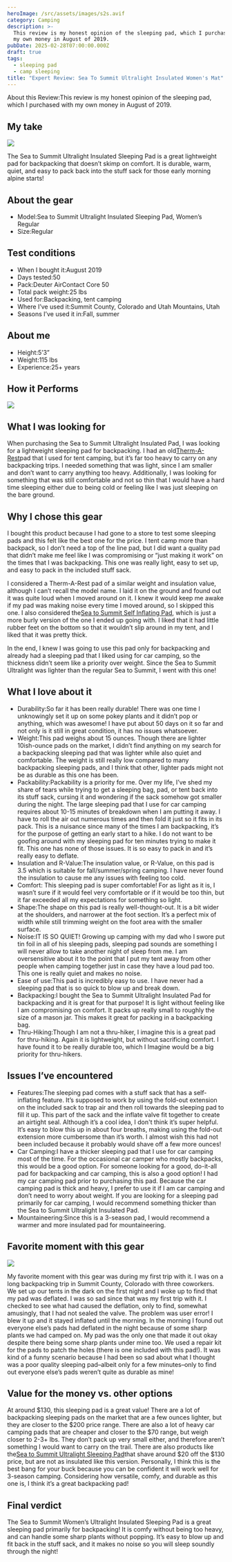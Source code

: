 ```yaml
---
heroImage: /src/assets/images/s2s.avif
category: Camping
description: >-
  This review is my honest opinion of the sleeping pad, which I purchased with
  my own money in August of 2019.
pubDate: 2025-02-28T07:00:00.000Z
draft: true
tags:
  - sleeping pad
  - camp sleeping
title: "Expert Review: Sea To Summit Ultralight Insulated Women's Mat"
---
```


About this Review\:This review is my honest opinion of the sleeping pad, which I purchased with my own money in August of 2019.

## My take

![](/uploads/s2s4.avif)

The Sea to Summit Ultralight Insulated Sleeping Pad is a great lightweight pad for backpacking that doesn’t skimp on comfort. It is durable, warm, quiet, and easy to pack back into the stuff sack for those early morning alpine starts!

## About the gear

- Model\:Sea to Summit Ultralight Insulated Sleeping Pad, Women’s Regular
- Size\:Regular

## Test conditions

- When I bought it\:August 2019
- Days tested:50
- Pack\:Deuter AirContact Core 50
- Total pack weight:25 lbs
- Used for\:Backpacking, tent camping
- Where I’ve used it\:Summit County, Colorado and Utah Mountains, Utah
- Seasons I’ve used it in\:Fall, summer

## About me

- Height:5’3”
- Weight:115 lbs
- Experience:25+ years

## How it Performs

![](</uploads/Screenshot 2025-02-28 at 11.21.02 AM.png>)

## What I was looking for

When purchasing the Sea to Summit Ultralight Insulated Pad, I was looking for a lightweight sleeping pad for backpacking. I had an old[Therm-A-Rest](https://www.curated.com/c/camping-sleeping/b/therm-a-rest?ref=journal)pad that I used for tent camping, but it’s far too heavy to carry on any backpacking trips. I needed something that was light, since I am smaller and don’t want to carry anything too heavy. Additionally, I was looking for something that was still comfortable and not so thin that I would have a hard time sleeping either due to being cold or feeling like I was just sleeping on the bare ground.

## Why I chose this gear

I bought this product because I had gone to a store to test some sleeping pads and this felt like the best one for the price. I tent camp more than backpack, so I don’t need a top of the line pad, but I did want a quality pad that didn’t make me feel like I was compromising or “just making it work” on the times that I was backpacking. This one was really light, easy to set up, and easy to pack in the included stuff sack.

I considered a Therm-A-Rest pad of a similar weight and insulation value, although I can’t recall the model name. I laid it on the ground and found out it was quite loud when I moved around on it. I knew it would keep me awake if my pad was making noise every time I moved around, so I skipped this one. I also considered the[Sea to Summit Self Inflating Pad](https://www.curated.com/products/4927004/sea-to-summit-comfort-plus-self-inflating-sleeping-pad?ref=journal), which is just a more burly version of the one I ended up going with. I liked that it had little rubber feet on the bottom so that it wouldn’t slip around in my tent, and I liked that it was pretty thick.

In the end, I knew I was going to use this pad only for backpacking and already had a sleeping pad that I liked using for car camping, so the thickness didn’t seem like a priority over weight. Since the Sea to Summit Ultralight was lighter than the regular Sea to Summit, I went with this one!

## What I love about it

- Durability\:So far it has been really durable! There was one time I unknowingly set it up on some pokey plants and it didn’t pop or anything, which was awesome! I have put about 50 days on it so far and not only is it still in great condition, it has no issues whatsoever.
- Weight\:This pad weighs about 15 ounces. Though there are lighter 10ish-ounce pads on the market, I didn’t find anything on my search for a backpacking sleeping pad that was lighter while also quiet and comfortable. The weight is still really low compared to many backpacking sleeping pads, and I think that other, lighter pads might not be as durable as this one has been.
- Packability\:Packability is a priority for me. Over my life, I’ve shed my share of tears while trying to get a sleeping bag, pad, or tent back into its stuff sack, cursing it and wondering if the sack somehow got smaller during the night. The large sleeping pad that I use for car camping requires about 10-15 minutes of breakdown when I am putting it away. I have to roll the air out numerous times and then fold it just so it fits in its pack. This is a nuisance since many of the times I am backpacking, it’s for the purpose of getting an early start to a hike. I do not want to be goofing around with my sleeping pad for ten minutes trying to make it fit. This one has none of those issues. It is so easy to pack in and it’s really easy to deflate.
- Insulation and R-Value\:The insulation value, or R-Value, on this pad is 3.5 which is suitable for fall/summer/spring camping. I have never found the insulation to cause me any issues with feeling too cold.
- Comfort: This sleeping pad is super comfortable! For as light as it is, I wasn’t sure if it would feel very comfortable or if it would be too thin, but it far exceeded all my expectations for something so light.
- Shape\:The shape on this pad is really well-thought-out. It is a bit wider at the shoulders, and narrower at the foot section. It’s a perfect mix of width while still trimming weight on the foot area with the smaller surface.
- Noise\:IT IS SO QUIET! Growing up camping with my dad who I swore put tin foil in all of his sleeping pads, sleeping pad sounds are something I will never allow to take another night of sleep from me. I am oversensitive about it to the point that I put my tent away from other people when camping together just in case they have a loud pad too. This one is really quiet and makes no noise.
- Ease of use\:This pad is incredibly easy to use. I have never had a sleeping pad that is so quick to blow up and break down.
- Backpacking\:I bought the Sea to Summit Ultralight Insulated Pad for backpacking and it is great for that purpose! It is light without feeling like I am compromising on comfort. It packs up really small to roughly the size of a mason jar. This makes it great for packing in a backpacking bag.
- Thru-Hiking\:Though I am not a thru-hiker, I imagine this is a great pad for thru-hiking. Again it is lightweight, but without sacrificing comfort. I have found it to be really durable too, which I Imagine would be a big priority for thru-hikers.

## Issues I’ve encountered

- Features\:The sleeping pad comes with a stuff sack that has a self-inflating feature. It’s supposed to work by using the fold-out extension on the included sack to trap air and then roll towards the sleeping pad to fill it up. This part of the sack and the inflate valve fit together to create an airtight seal. Although it’s a cool idea, I don't think it’s super helpful. It’s easy to blow this up in about four breaths, making using the fold-out extension more cumbersome than it’s worth. I almost wish this had not been included because it probably would shave off a few more ounces!
- Car Camping\:I have a thicker sleeping pad that I use for car camping most of the time. For the occasional car camper who mostly backpacks, this would be a good option. For someone looking for a good, do-it-all pad for backpacking and car camping, this is also a good option! I had my car camping pad prior to purchasing this pad. Because the car camping pad is thick and heavy, I prefer to use it if I am car camping and don’t need to worry about weight. If you are looking for a sleeping pad primarily for car camping, I would recommend something thicker than the Sea to Summit Ultralight Insulated Pad.
- Mountaineering\:Since this is a 3-season pad, I would recommend a warmer and more insulated pad for mountaineering.

## Favorite moment with this gear

![](/uploads/s2s2.avif)

My favorite moment with this gear was during my first trip with it. I was on a long backpacking trip in Summit County, Colorado with three coworkers. We set up our tents in the dark on the first night and I woke up to find that my pad was deflated. I was so sad since that was my first trip with it. I checked to see what had caused the deflation, only to find, somewhat amusingly, that I had not sealed the valve. The problem was user error! I blew it up and it stayed inflated until the morning. In the morning I found out everyone else’s pads had deflated in the night because of some sharp plants we had camped on. My pad was the only one that made it out okay despite there being some sharp plants under mine too. We used a repair kit for the pads to patch the holes (there is one included with this pad!). It was kind of a funny scenario because I had been so sad about what I thought was a poor quality sleeping pad–albeit only for a few minutes–only to find out everyone else’s pads weren’t quite as durable as mine!

## Value for the money vs. other options

At around $130, this sleeping pad is a great value! There are a lot of backpacking sleeping pads on the market that are a few ounces lighter, but they are closer to the $200 price range. There are also a lot of heavy car camping pads that are cheaper and closer to the $70 range, but weigh closer to 2-3+ lbs. They don’t pack up very small either, and therefore aren’t something I would want to carry on the trail. There are also products like the[Sea to Summit Ultralight Sleeping Pad](https://www.curated.com/products/4928008/sea-to-summit-ultralight-backpacking-air-sleeping-pad?ref=journal)that shave around $20 off the $130 price, but are not as insulated like this version. Personally, I think this is the best bang for your buck because you can be confident it will work well for 3-season camping. Considering how versatile, comfy, and durable as this one is, I think it’s a great backpacking pad!

## Final verdict

The Sea to Summit Women’s Ultralight Insulated Sleeping Pad is a great sleeping pad primarily for backpacking! It is comfy without being too heavy, and can handle some sharp plants without popping. It’s easy to blow up and fit back in the stuff sack, and it makes no noise so you will sleep soundly through the night!
